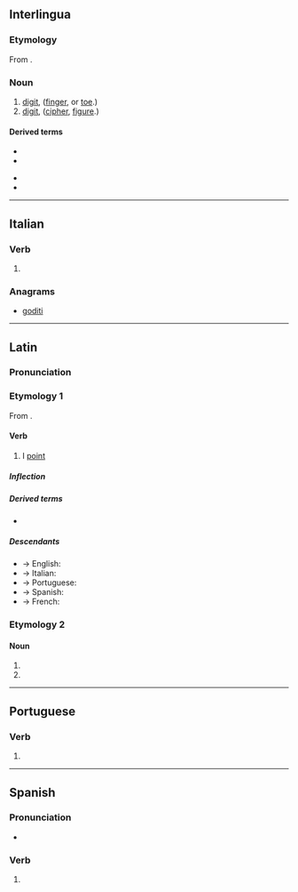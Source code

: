 {{also|digitó|dígito|digitò}}
==Interlingua==

===Etymology===
From {{der|ia|la|digitus}}.

===Noun===
{{ia-noun}}

# [[digit]], ([[finger]], or [[toe]].)
# [[digit]], ([[cipher]], [[figure]].)

====Derived terms====
{{der-top}}
* {{l|ia|digito anular}}
* {{l|ia|digito auricular}}
{{der-mid}}
* {{l|ia|digito indice}}
* {{l|ia|digito medie}}
{{der-bottom}}

----

==Italian==

===Verb===
{{head|it|verb form}}

# {{inflection of|digitare||1|s|pres|indc|lang=it}}

===Anagrams===
* [[goditi#Italian|goditi]]

----

==Latin==

===Pronunciation===
{{la-IPA|digitō}}

===Etymology 1===
From {{affix|la|digitus|-ō|id2=denominative}}.

====Verb====
{{la-verb|digitō|digitāre|digitāvī|digitātum|conj=1}}

# I [[point]]

=====Inflection=====
{{la-conj-1st|digit|digitāv|digitāt}}

=====Derived terms=====
* {{l|la|addigito|addigitō}}

=====Descendants=====
* → English: {{l|en|digitate}}
* → Italian: {{l|it|digitare}}
* → Portuguese: {{l|pt|digitar}}
* → Spanish: {{l|es|digitar}}
* → French: {{l|es|digital}}

===Etymology 2===
{{nonlemma}}

====Noun====
{{la-noun-form|digitō|g=m}}

# {{inflection of|digitus||dat|s|lang=la}}
# {{inflection of|digitus||abl|s|lang=la}}

----

==Portuguese==

===Verb===
{{head|pt|verb form}}

# {{pt-verb-form-of|digitar}}

----

==Spanish==

===Pronunciation===
* {{es-IPA}}

===Verb===
{{head|es|verb form}}

# {{es-verb form of|ending=ar|mood=indicative|tense=present|pers=1|number=singular|digitar}}
